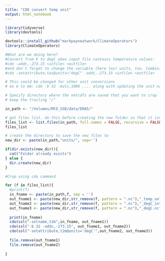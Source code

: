 ```yaml
---
title: "CDO convert temp unit"
output: html_notebook
---
```


```r
library(tidyverse)
library(devtools)

devtools::install_github("markpayneatwork/ClimateOperators")
library(ClimateOperators)
```

```r
#What are we doing here?
#Convert from K to degC when input file contains temperature values:
#cdo -addc,-273.15 <infile> <outfile>
#and don't forget to change the variable (here tas) units, too. Combining operators:
#cdo -setattribute,tas@units="degC" -addc,-273.15 <infile> <outfile>

# This could be changed for other unit conversions 
# ex m to mm: cdo -b 32 -mulc,1000 .... along with updating the unit name
```

```r
# Specify directory where the netcdfs are saved that you want to crop
# keep the trailing "/"

in_path <- "/Volumes/MCO_SSD/data/ERA5/"

```

```r
# get files list. do this before creating the new folder so that it isn't part of the files list (or maybe there's a good way to exclude it)
files_list <- list.files(in_path, full.names = FALSE, recursive = FALSE)
files_list
```

```r
# create the directory to save the new files to
new_dir <- paste(in_path,"units/", sep='')

if(dir.exists(new_dir)){
  cat("Folder already exists")
} else {
  dir.create(new_dir)
}
```

```r
#Crop using cdo command

for (f in files_list){
  #print(f)
  in_fname <- paste(in_path,f, sep = '')
  out_fname1 <- paste(new_dir,str_remove(f, pattern = ".nc"),"_temp_only.nc",sep = '')
  out_fname2 <- paste(new_dir,str_remove(f, pattern = ".nc"),"_degC_intermediate.nc",sep = '')
  out_fname3 <- paste(new_dir,str_remove(f, pattern = ".nc"),"_degC.nc",sep = '')
  
  print(in_fname)
  cdo(ssl("-selname,t2m",in_fname, out_fname1))
  cdo(ssl("-b 32 -addc,-273.15", out_fname1, out_fname2))
  cdo(ssl("-setattribute,t2m@units='degC'",out_fname2, out_fname3))
  
  file.remove(out_fname1)
  file.remove(out_fname2)
  
}
```

